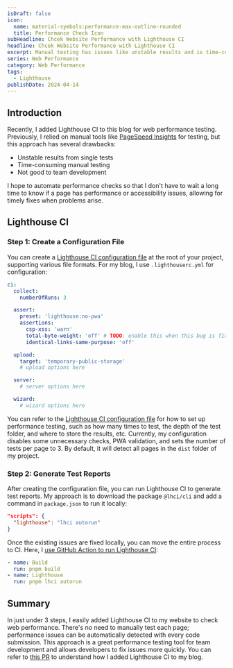 ```yaml
---
isDraft: false
icon:
  name: material-symbols:performance-max-outline-rounded
  title: Performance Check Icon
subHeadline: Chcek Website Performance with Lighthouse CI
headline: Chcek Website Performance with Lighthouse CI
excerpt: Manual testing has issues like unstable results and is time-consuming. Let’s try using Lighthouse CI for automated performance checks!
series: Web Performance
category: Web Performance
tags:
  - Lighthouse
publishDate: 2024-04-14
---
```


## Introduction

Recently, I added Lighthouse CI to this blog for web performance testing. Previously, I relied on manual tools like [PageSpeed Insights](https://pagespeed.web.dev/) for testing, but this approach has several drawbacks:

- Unstable results from single tests
- Time-consuming manual testing
- Not good to team development

I hope to automate performance checks so that I don't have to wait a long time to know if a page has performance or accessibility issues, allowing for timely fixes when problems arise.

## Lighthouse CI

### Step 1: Create a Configuration File

You can create a [Lighthouse CI configuration file](https://github.com/GoogleChrome/lighthouse-ci/blob/main/docs/configuration.md) at the root of your project, supporting various file formats. For my blog, I use `.lighthouserc.yml` for configuration:

```yaml
ci:
  collect:
    numberOfRuns: 3

  assert:
    preset: 'lighthouse:no-pwa'
    assertions:
      csp-xss: 'warn'
      total-byte-weight: 'off' # TODO: enable this when this bug is fixed: https://github.com/GoogleChrome/lighthouse-ci/issues/1001
      identical-links-same-purpose: 'off'

  upload:
    target: 'temporary-public-storage'
    # upload options here

  server:
    # server options here

  wizard:
    # wizard options here
```

You can refer to the [Lighthouse CI configuration file](https://github.com/GoogleChrome/lighthouse-ci/blob/main/docs/configuration.md) for how to set up performance testing, such as how many times to test, the depth of the test folder, and where to store the results, etc. Currently, my configuration disables some unnecessary checks, PWA validation, and sets the number of tests per page to 3. By default, it will detect all pages in the `dist` folder of my project.

### Step 2: Generate Test Reports

After creating the configuration file, you can run Lighthouse CI to generate test reports. My approach is to download the package `@lhci/cli` and add a command in `package.json` to run it locally:

```json
"scripts": {
  "lighthouse": "lhci autorun"
}
```

Once the existing issues are fixed locally, you can move the entire process to CI. Here, I [use GitHub Action to run Lighthouse CI](https://github.com/riceball-tw/web-dong-blog/blob/main/.github/workflows/pages-deployment.yml):

```yaml
- name: Build
  run: pnpm build
- name: Lighthouse
  run: pnpm lhci autorun
```

## Summary

In just under 3 steps, I easily added Lighthouse CI to my website to check web performance. There's no need to manually test each page; performance issues can be automatically detected with every code submission. This approach is a great performance testing tool for team development and allows developers to fix issues more quickly. You can refer to [this PR](https://github.com/riceball-tw/web-dong-blog/pull/27) to understand how I added Lighthouse CI to my blog.
